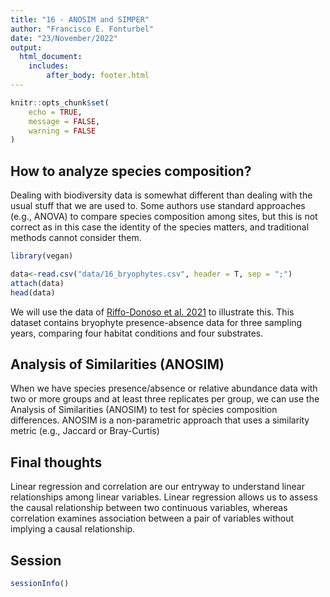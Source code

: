 ```yaml
---
title: "16 - ANOSIM and SIMPER"
author: "Francisco E. Fonturbel"
date: "23/November/2022"
output: 
  html_document:
    includes:
        after_body: footer.html
---
```


```r
knitr::opts_chunk$set(
	echo = TRUE,
	message = FALSE,
	warning = FALSE
)
```

## How to analyze species composition?

Dealing with biodiversity data is somewhat different than dealing with the usual stuff that we are used to. Some authors use standard approaches (e.g., ANOVA) to compare species composition among sites, but this is not correct as in this case the identity of the species matters, and traditional methods cannot consider them.

```r
library(vegan)

data<-read.csv("data/16_bryophytes.csv", header = T, sep = ";")
attach(data)
head(data)
```

We will use the data of [Riffo-Donoso et al. 2021](https://www.sciencedirect.com/science/article/pii/S0378112721005569) to illustrate this. This dataset contains bryophyte presence-absence data for three sampling years, comparing four habitat conditions and four substrates.

## Analysis of Similarities (ANOSIM)

When we have species presence/absence or relative abundance data with two or more groups and at least three replicates per group, we can use the Analysis of Similarities (ANOSIM) to test for spècies composition differences. ANOSIM is a non-parametric approach that uses a similarity metric (e.g., Jaccard or Bray-Curtis)


## Final thoughts

Linear regression and correlation are our entryway to understand linear relationships among linear variables. Linear regression allows us to assess the causal relationship between two continuous variables, whereas correlation examines association between a pair of variables without implying a causal relationship.


## Session

```r
sessionInfo()
```